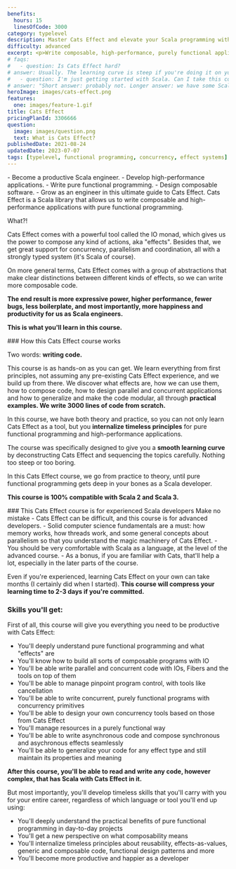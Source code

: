 ```yaml
---
benefits:
  hours: 15
  linesOfCode: 3000
category: typelevel
description: Master Cats Effect and elevate your Scala programming with our course focused on writing composable, high-performance, purely functional applications. Learn to leverage one of the most powerful libraries in the Scala ecosystem to enhance your coding productivity and effectiveness.
difficulty: advanced
excerpt: <p>Write composable, high-performance, purely functional applications and boost your productivity with Cats Effect, one of the most powerful libraries for Scala</p>
# faqs:
#   - question: Is Cats Effect hard?
# answer: Usually. The learning curve is steep if you're doing it on your own. That's why I made this course, to compress your learning time to just a couple of days, with a smooth progression and lots of practice.
#   - question: I'm just getting started with Scala. Can I take this course?
# answer: "Short answer: probably not. Longer answer: we have some Scala starter code at the beginning of the course, but that won't replace the kind of experience we need for this course. I recommend you check out the Scala essentials and advanced courses first before coming back here."
heroImage: images/cats-effect.png
features:
  one: images/feature-1.gif
title: Cats Effect
pricingPlanId: 3306666
question:
  image: images/question.png
  text: What is Cats Effect?
publishedDate: 2021-08-24
updatedDate: 2023-07-07
tags: [typelevel, functional programming, concurrency, effect systems]
---
```



<CourseLayout>
<Fragment slot="goal">
- Become a productive Scala engineer.
- Develop high-performance applications.
- Write pure functional programming.
- Design composable software.
- Grow as an engineer in this ultimate guide to Cats Effect.

</Fragment>
<Fragment slot="question">
Cats Effect is a Scala library that allows us to write composable and high-performance applications with pure functional programming.

What?!

Cats Effect comes with a powerful tool called the IO monad, which gives us the power to compose any kind of actions, aka "effects". Besides that, we get great support for concurrency, parallelism and coordination, all with a strongly typed system (it's Scala of course).

On more general terms, Cats Effect comes with a group of abstractions that make clear distinctions between different kinds of effects, so we can write more composable code.

**The end result is more expressive power, higher performance, fewer bugs, less boilerplate, and most importantly, more happiness and productivity for us as Scala engineers.**

**This is what you'll learn in this course.**

</Fragment>
<Fragment slot="feature1">
### How this Cats Effect course works

Two words: **writing code.**

This course is as hands-on as you can get. We learn everything from first principles, not assuming any pre-existing Cats Effect experience, and we build up from there. We discover what effects are, how we can use them, how to compose code, how to design parallel and concurrent applications and how to generalize and make the code modular, all through **practical examples. We write 3000 lines of code from scratch.**

In this course, we have both theory and practice, so you can not only learn Cats Effect as a tool, but you **internalize timeless principles** for pure functional programming and high-performance applications.

The course was specifically designed to give you a **smooth learning curve** by deconstructing Cats Effect and sequencing the topics carefully. Nothing too steep or too boring.

In this Cats Effect course, we go from practice to theory, until pure functional programming gets deep in your bones as a Scala developer.

**This course is 100% compatible with Scala 2 and Scala 3.**

</Fragment>
<Fragment slot="skills">
### This Cats Effect course is for experienced Scala developers
Make no mistake - Cats Effect can be difficult, and this course is for advanced developers.
- Solid computer science fundamentals are a must: how memory works, how threads work, and some general concepts about parallelism so that you understand the magic machinery of Cats Effect.
- You should be very comfortable with Scala as a language, at the level of the advanced course.
- As a bonus, if you are familiar with Cats, that'll help a lot, especially in the later parts of the course.

Even if you're experienced, learning Cats Effect on your own can take months (I certainly did when I started). **This course will compress your learning time to 2-3 days if you're committed.**

### Skills you'll get:

First of all, this course will give you everything you need to be productive with Cats Effect:

- You'll deeply understand pure functional programming and what "effects" are
- You'll know how to build all sorts of composable programs with IO
- You'll be able write parallel and concurrent code with IOs, Fibers and the tools on top of them
- You'll be able to manage pinpoint program control, with tools like cancellation
- You'll be able to write concurrent, purely functional programs with concurrency primitives
- You'll be able to design your own concurrency tools based on those from Cats Effect
- You'll manage resources in a purely functional way
- You'll be able to write asynchronous code and compose synchronous and asychronous effects seamlessly
- You'll be able to generalize your code for any effect type and still maintain its properties and meaning

**After this course, you'll be able to read and write any code, however complex, that has Scala with Cats Effect in it.**

But most importantly, you'll develop timeless skills that you'll carry with you for your entire career, regardless of which language or tool you'll end up using:

- You'll deeply understand the practical benefits of pure functional programming in day-to-day projects
- You'll get a new perspective on what composability means
- You'll internalize timeless principles about reusability, effects-as-values, generic and composable code, functional design patterns and more
- You'll become more productive and happier as a developer

</Fragment>
</CourseLayout>
